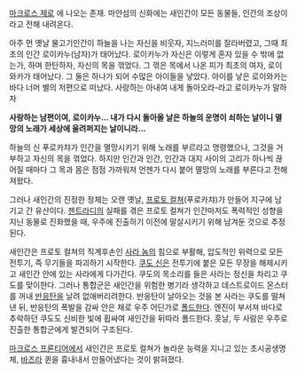 [[마크로스 제로]] 에 나오는 존재. 마얀섬의 신화에는 새인간이 모든 동물들, 인간의 조상이라고 전해 내려온다.

아주 먼 옛날 물고기인간이 하늘을 나는 자신을 비웃자, 지느러미를 잘라버렸고, 그때 최초의 인간 로이카누(남자)가 태어났다.
로이카누가 자신은 이렇게 혼자 있을 수 밖에 없는가, 하며 한탄하자, 자신의 목을 꺾었다. 그 꺾은 목에서 나온 피가 최초의 여자, 로이와카가 태어났다.
그 둘은 하나가 되어 수많은 아이들을 낳았다.
아이를 낳은 로이와카는 바다 너머 별의 저편으로 떠났다.
사랑하는 아내여 내게 돌아오라-라고 로이카누가 말하자

'''사랑하는 남편이여, 로이카누... 내가 다시 돌아올 날은 하늘의 운명이 쇠하는 날이니 멸망의 노래가 세상에 울려퍼지는 날이니라...'''

하늘의 신 푸로카챠가 인간을 멸망시키기 위해 노래를 부르라고 명령했으나, 그것을 거부하고 자신의 목을 꺾었다.
하지만 인간과 인간, 인간과 대지 사이의 고리가 하나씩 끊어질 때마다 그 목과 몸은 점점 가까워져 언젠가 다시 붙어 멸망의 노래를 부른다고 전해져왔다.


그러나 새인간의 진정한 정체는 오랜 옛날, [[프로토 컬쳐]](푸로카챠)가 만들어 지구에 남기고 간 유산이다. [[젠트라디]]의 실패를 겪은 프로토 컬쳐가 인간마저도 폭력적인 성향을 지닌 동물로 진화했을 때, 우주에 진출하기 이전에 말살시키기 위해 남겨둔 것으로 추정된다.

새인간은 프로토 컬쳐의 직계후손인 [[사라 놈]]의 힘으로 부활해, 압도적인 위력으로 모든 전투기, 즉 무기들을 파괴하기 시작한다. [[쿠도 신]]은 전투기에 붙은 모든 무장을 해제시키고 새인간 안에 있는 사라에게 다가간다. 쿠도의 목소리를 들은 사라는 정신을 차리고 쿠도를 맞이한다. 그러나 통합군은 새인간을 위험한 병기라 생각하고 데스트로이드 몬스터를 꺼내 [[반응탄]]을 날려 없애버리려한다. 반응탄이 날아오는 것을 본 사라는 쿠도를 떨쳐낸 뒤, 반응탄의 폭발을 감싸 안은 채로 우주 어딘가로 [[폴드]]한다. 엔진이 부서져 바다로 추락하던 쿠도도 신비한 빛에 휩싸여 새인간을 뒤따라 폴드한다. 훗날, 두 사람은 우주로 진출한 통합군에게 발견되어 구조된다.

[[마크로스 프론티어]]에서 새인간은 프로토 컬쳐가 놀라운 능력을 지니고 있는 초시공생명체, [[바즈라]] 퀸을 흉내내서 만들어냈다는 것이 밝혀졌다.

